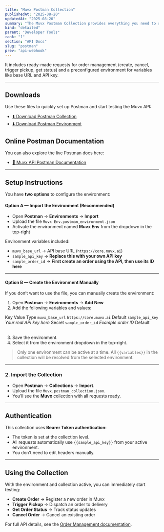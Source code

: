 ```yaml
---
title: "Muvx Postman Collection"
publishedAt: "2025-08-20"
updatedAt: "2025-08-20"
summary: "The Muvx Postman Collection provides everything you need to start testing and integrating with the Muvx API."
kind: "detailed"
parent: "Developer Tools"
rank: "1"
section: "API Docs"
slug: "postman"
prev: "api-webhook"
---
```


It includes ready-made requests for order management (create, cancel, trigger pickup, get status) and a preconfigured environment for variables like base URL and API key.

---

## Downloads

Use these files to quickly set up Postman and start testing the Muvx API:
- [⬇️ Download Postman Collection](https://sawaai.lon1.digitaloceanspaces.com/bot/1755694208168_Muvx.postman_collection.json)  
- [⬇️ Download Postman Environment](https://sawaai.lon1.digitaloceanspaces.com/bot/1755694208188_Muvx%20Env.postman_environment.json)


## Online Postman Documentation

You can also explore the live Postman docs here:  
- [📖 Muvx API Postman Documentation](https://documenter.getpostman.com/view/30420472/2sB3BKFoHH)

---

## Setup Instructions

You have **two options** to configure the environment:  

#### Option A — Import the Environment (Recommended)  
- Open **Postman** → **Environments** → **Import**  
- Upload the file `Muvx Env.postman_environment.json`  
- Activate the environment named **Muvx Env** from the dropdown in the top-right  

Environment variables included:  

- `muvx_base_url` → API base URL (`https://core.muvx.ai`)  
- `sample_api_key` → **Replace this with your own API key**  
- `sample_order_id` → **First create an order using the API, then use its ID here**  

---

#### Option B — Create the Environment Manually  
If you don’t want to use the file, you can manually create the environment:  

1. Open **Postman** → **Environments** → **Add New**  
2. Add the following variables and values:  

<Table>
  <TableHead>
    <TableRow>
      <TableHeader>Key</TableHeader>
      <TableHeader>Value</TableHeader>
      <TableHeader>Type</TableHeader>
    </TableRow>
  </TableHead>
  <TableBody>
    <TableRow>
      <TableCell><code>muvx_base_url</code></TableCell>
      <TableCell><code>https://core.muvx.ai</code></TableCell>
      <TableCell>Default</TableCell>
    </TableRow>
    <TableRow>
      <TableCell><code>sample_api_key</code></TableCell>
      <TableCell><i>Your real API key here</i></TableCell>
      <TableCell>Secret</TableCell>
    </TableRow>
    <TableRow>
      <TableCell><code>sample_order_id</code></TableCell>
      <TableCell><i>Example order ID</i></TableCell>
      <TableCell>Default</TableCell>
    </TableRow>
  </TableBody>
</Table>

3. Save the environment.  
4. Select it from the environment dropdown in the top-right.  

> Only one environment can be active at a time. All `{{variables}}` in the collection will be resolved from the selected environment.  

---

### 2. Import the Collection
- Open **Postman** → **Collections** → **Import**.  
- Upload the file `Muvx.postman_collection.json`.  
- You’ll see the **Muvx** collection with all requests ready.

---

## Authentication

This collection uses **Bearer Token authentication**:  
- The token is set at the collection level.  
- All requests automatically use `{{sample_api_key}}` from your active environment.  
- You don’t need to edit headers manually.  

---

## Using the Collection

With the environment and collection active, you can immediately start testing:

- **Create Order** → Register a new order in Muvx  
- **Trigger Pickup** → Dispatch an order to delivery  
- **Get Order Status** → Track status updates  
- **Cancel Order** → Cancel an existing order  

<Banner>
For full API details, see the <a href="/documentation/api-order-management">Order Management documentation</a>.
</Banner>